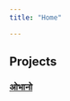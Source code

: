 ```yaml
---
title: "Home"

---
```











## Projects

### [ओभानो](https://1nishbh.github.io/-/#/title-slide){target="_blank"}